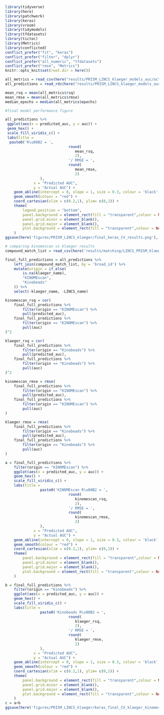 ```r
library(tidyverse)
library(here)
library(patchwork)
library(keras)
library(vroom)
library(tidymodels)
library(tfdatasets)
library(tictoc)
library(Metrics)
library(conflicted)
conflict_prefer("fit", "keras")
conflict_prefer("filter", "dplyr")
conflict_prefer("all_numeric", "tfdatasets")
conflict_prefer("rmse", "Metrics")
knitr::opts_knit$set(root.dir = here())
```

```r
all_metrics = read_csv(here("results/PRISM_LINCS_klaeger_models_auc/activation_expression/regression/keras/final_keras_cv_metrics.csv"))
all_predictions = read_rds(here("results/PRISM_LINCS_klaeger_models_auc/activation_expression/regression/keras/final_keras_cv_predictions.rds.gz"))
```

```r
mean_rsq = mean(all_metrics$rsq)
mean_rmse = mean(all_metrics$rmse)
median_epochs = median(all_metrics$epochs)

#final model performance figure

all_predictions %>%
 ggplot(aes(x = predicted_auc, y = auc)) +
 geom_hex() +
 scale_fill_viridis_c() +
 labs(title = 
  paste0('R\u00B2 = ',
			 				 round(
			 				 	mean_rsq,
			 				 	2),
			 				 '/ RMSE = ',
			 				 round(
			 				 	mean_rmse,
			 				 	2)
			 	), 
			 x = "Predicted AUC",
			 y = "Actual AUC") +
	geom_abline(intercept = 0, slope = 1, size = 0.3, colour = 'black', linetype = 3) +
	geom_smooth(colour = "red") +
	coord_cartesian(xlim = c(0.2,1), ylim= c(0,1)) +
	theme(
		legend.position = "bottom",
		panel.background = element_rect(fill = "transparent",colour = NA),
		panel.grid.minor = element_blank(), 
		panel.grid.major = element_blank(),
		plot.background = element_rect(fill = "transparent",colour = NA)
	)
ggsave(here('figures/PRISM_LINCS_klaeger/final_keras_CV_results.png'), width = 7, height = 10.5, units = "cm")
```

```r
# comparing kinomescan vs klaeger results 
compound_match_list = read_csv(here('results/matching/LINCS_PRISM_klaeger_combined_drug_matches_no_overlap.csv'))

final_full_predictions = all_predictions %>% 
	left_join(compound_match_list, by = 'broad_id') %>% 
	mutate(origin = if_else(
		is.na(klaeger_name),
		"KINOMEscan",
		"Kinobeads"
	)) %>% 
	select(-klaeger_name, -LINCS_name) 

kinomescan_rsq = cor(
	final_full_predictions %>% 
		filter(origin == "KINOMEscan") %>% 
		pull(predicted_auc),
	final_full_predictions %>% 
		filter(origin == "KINOMEscan") %>% 
		pull(auc)
)^2

klaeger_rsq = cor(
	final_full_predictions %>% 
		filter(origin == "Kinobeads") %>% 
		pull(predicted_auc),
	final_full_predictions %>% 
		filter(origin == "Kinobeads") %>% 
		pull(auc)
)^2

kinomescan_rmse = rmse(
	final_full_predictions %>% 
		filter(origin == "KINOMEscan") %>% 
		pull(predicted_auc),
	final_full_predictions %>% 
		filter(origin == "KINOMEscan") %>% 
		pull(auc)
)

klaeger_rmse = rmse(
	final_full_predictions %>% 
		filter(origin == "Kinobeads") %>% 
		pull(predicted_auc),
	final_full_predictions %>% 
		filter(origin == "Kinobeads") %>% 
		pull(auc)
)

a = final_full_predictions %>%
	filter(origin == "KINOMEscan") %>% 
	ggplot(aes(x = predicted_auc, y = auc)) +
	geom_hex() +
	scale_fill_viridis_c() +
	labs(title = 
			 	paste0('KINOMEscan R\u00B2 = ',
			 				 round(
			 				 	kinomescan_rsq,
			 				 	2),
			 				 '/ RMSE = ',
			 				 round(
			 				 	kinomescan_rmse,
			 				 	2)
			 	), 
			 x = "Predicted AUC",
			 y = "Actual AUC") +
	geom_abline(intercept = 0, slope = 1, size = 0.3, colour = 'black', linetype = 3) +
	geom_smooth(colour = "red") +
	coord_cartesian(xlim = c(0.2,1), ylim= c(0,1)) +
	theme(
		panel.background = element_rect(fill = "transparent",colour = NA),
		panel.grid.minor = element_blank(), 
		panel.grid.major = element_blank(),
		plot.background = element_rect(fill = "transparent",colour = NA)
	)

b = final_full_predictions %>%
	filter(origin == "Kinobeads") %>% 
	ggplot(aes(x = predicted_auc, y = auc)) +
	geom_hex() +
	scale_fill_viridis_c() +
	labs(title = 
			 	paste0('Kinobeads R\u00B2 = ',
			 				 round(
			 				 	klaeger_rsq,
			 				 	2),
			 				 '/ RMSE = ',
			 				 round(
			 				 	klaeger_rmse,
			 				 	2)
			 	), 
			 x = "Predicted AUC",
			 y = "Actual AUC") +
	geom_abline(intercept = 0, slope = 1, size = 0.3, colour = 'black', linetype = 3) +
	geom_smooth(colour = "red") +
	coord_cartesian(xlim = c(0.2,1), ylim= c(0,1)) +
	theme(
		panel.background = element_rect(fill = "transparent",colour = NA),
		panel.grid.minor = element_blank(), 
		panel.grid.major = element_blank(),
		plot.background = element_rect(fill = "transparent",colour = NA)
	)
c = a+b
ggsave(here('figures/PRISM_LINCS_klaeger/keras_final_CV_klaeger_kinomescan_comparison.png'), width = 12, height = 8)
```